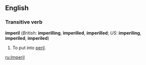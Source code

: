 ==English==
===Transitive verb===
'''imperil''' (''British'': '''imperilling''', '''imperilled''', '''imperilled'''; ''US'': '''imperiling''', '''imperiled''', '''imperiled''')

#To put into [[peril]].

[[ru:Imperil]]